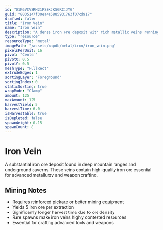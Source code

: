 ```yaml
---
id: "01K6VCVSRH21PSEXJKSGRC1JYG"
guid: "8035147f30ea4a5885931763f07cd917"
drafted: false
title: "Iron Vein"
name: "Iron Vein"
description: "A dense iron ore deposit with rich metallic veins running through granite"
type: "resource"
resourceType: "metal"
imagePath: "/assets/mapdb/metal/iron/iron_vein.png"
pixelsPerUnit: 16
pivot: "Center"
pivotX: 0.5
pivotY: 0.5
meshType: "FullRect"
extrudeEdges: 1
sortingLayer: "Foreground"
sortingIndex: 0
staticSorting: true
wrapMode: "Clamp"
amount: 125
maxAmount: 125
harvestYield: 5
harvestTime: 6.0
isHarvestable: true
isDepleted: false
spawnWeight: 0.15
spawnCount: 8
---
```



# Iron Vein

A substantial iron ore deposit found in deep mountain ranges and underground caverns. These veins contain high-quality iron ore essential for advanced metallurgy and weapon crafting.

<MapDBPanel data={frontmatter} />

<Adsense />

## Mining Notes
- Requires reinforced pickaxe or better mining equipment
- Yields 5 iron ore per extraction
- Significantly longer harvest time due to ore density
- Rare spawns make iron veins highly contested resources
- Essential for crafting advanced tools and weapons